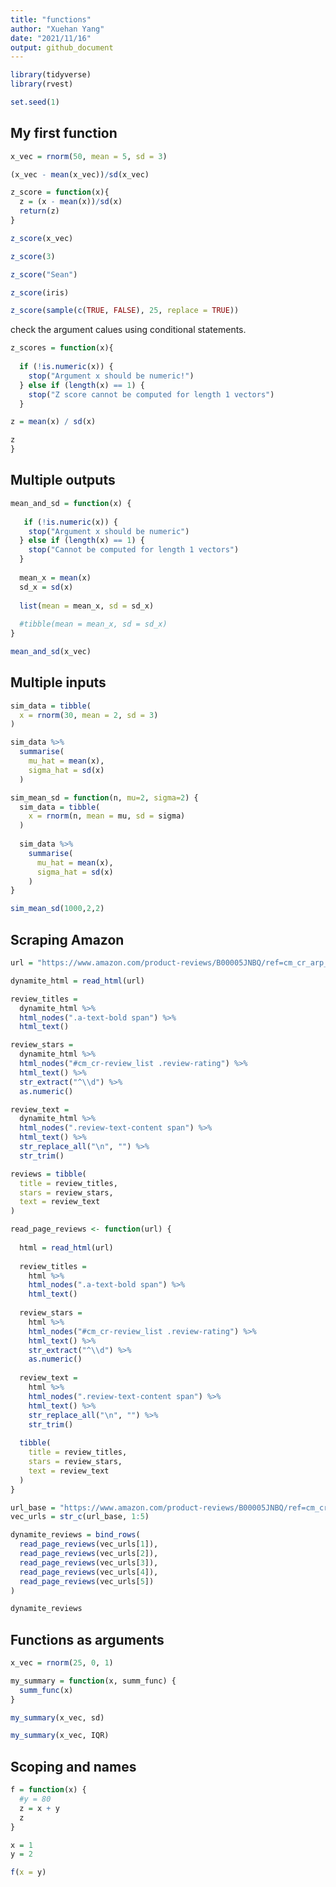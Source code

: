 ```yaml
---
title: "functions"
author: "Xuehan Yang"
date: "2021/11/16"
output: github_document
---
```


```r
library(tidyverse)
library(rvest)

set.seed(1)
```

## My first function

```r
x_vec = rnorm(50, mean = 5, sd = 3)

(x_vec - mean(x_vec))/sd(x_vec)
```

```r
z_score = function(x){
  z = (x - mean(x))/sd(x)
  return(z)
}
```

```r
z_score(x_vec)

z_score(3)

z_score("Sean")

z_score(iris)

z_score(sample(c(TRUE, FALSE), 25, replace = TRUE))
```

check the argument calues using conditional statements.

```r
z_scores = function(x){
  
  if (!is.numeric(x)) {
    stop("Argument x should be numeric!")
  } else if (length(x) == 1) {
    stop("Z score cannot be computed for length 1 vectors")
  }

z = mean(x) / sd(x)

z
}
```

## Multiple outputs

```r
mean_and_sd = function(x) {
  
   if (!is.numeric(x)) {
    stop("Argument x should be numeric")
  } else if (length(x) == 1) {
    stop("Cannot be computed for length 1 vectors")
  }
  
  mean_x = mean(x)
  sd_x = sd(x)
  
  list(mean = mean_x, sd = sd_x)
  
  #tibble(mean = mean_x, sd = sd_x)
}
```

```r
mean_and_sd(x_vec)
```

## Multiple inputs

```r
sim_data = tibble(
  x = rnorm(30, mean = 2, sd = 3)
)

sim_data %>% 
  summarise(
    mu_hat = mean(x),
    sigma_hat = sd(x)
  )
```

```r
sim_mean_sd = function(n, mu=2, sigma=2) {
  sim_data = tibble(
    x = rnorm(n, mean = mu, sd = sigma)
  )
  
  sim_data %>% 
    summarise(
      mu_hat = mean(x),
      sigma_hat = sd(x)
    )
}

sim_mean_sd(1000,2,2)
```

## Scraping Amazon

```r
url = "https://www.amazon.com/product-reviews/B00005JNBQ/ref=cm_cr_arp_d_viewopt_rvwer?ie=UTF8&reviewerType=avp_only_reviews&sortBy=recent&pageNumber=10"

dynamite_html = read_html(url)

review_titles = 
  dynamite_html %>%
  html_nodes(".a-text-bold span") %>%
  html_text()

review_stars = 
  dynamite_html %>%
  html_nodes("#cm_cr-review_list .review-rating") %>%
  html_text() %>%
  str_extract("^\\d") %>%
  as.numeric()

review_text = 
  dynamite_html %>%
  html_nodes(".review-text-content span") %>%
  html_text() %>% 
  str_replace_all("\n", "") %>% 
  str_trim()

reviews = tibble(
  title = review_titles,
  stars = review_stars,
  text = review_text
)
```

```r
read_page_reviews <- function(url) {
  
  html = read_html(url)
  
  review_titles = 
    html %>%
    html_nodes(".a-text-bold span") %>%
    html_text()
  
  review_stars = 
    html %>%
    html_nodes("#cm_cr-review_list .review-rating") %>%
    html_text() %>%
    str_extract("^\\d") %>%
    as.numeric()
  
  review_text = 
    html %>%
    html_nodes(".review-text-content span") %>%
    html_text() %>% 
    str_replace_all("\n", "") %>% 
    str_trim()
  
  tibble(
    title = review_titles,
    stars = review_stars,
    text = review_text
  )
}
```

```r
url_base = "https://www.amazon.com/product-reviews/B00005JNBQ/ref=cm_cr_arp_d_viewopt_rvwer?ie=UTF8&reviewerType=avp_only_reviews&sortBy=recent&pageNumber="
vec_urls = str_c(url_base, 1:5)

dynamite_reviews = bind_rows(
  read_page_reviews(vec_urls[1]),
  read_page_reviews(vec_urls[2]),
  read_page_reviews(vec_urls[3]),
  read_page_reviews(vec_urls[4]),
  read_page_reviews(vec_urls[5])
)

dynamite_reviews
```

## Functions as arguments

```r
x_vec = rnorm(25, 0, 1)

my_summary = function(x, summ_func) {
  summ_func(x)
}

my_summary(x_vec, sd)

my_summary(x_vec, IQR)
```

## Scoping and names

```r
f = function(x) {
  #y = 80
  z = x + y
  z
}

x = 1
y = 2

f(x = y)
```












